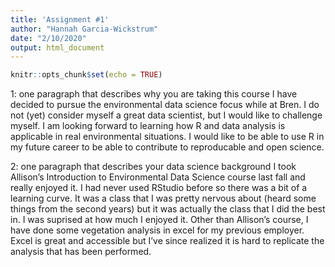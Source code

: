 ```yaml
---
title: 'Assignment #1'
author: "Hannah Garcia-Wickstrum"
date: "2/10/2020"
output: html_document
---
```


```r
knitr::opts_chunk$set(echo = TRUE)
```

1: one paragraph that describes why you are taking this course
  I have decided to pursue the environmental data science focus while at Bren. I do not (yet) consider myself a great data scientist, but I would like to challenge myself. I am looking forward to learning how R and data analysis is applicable in real environmental situations. I would like to be able to use R in my future career to be able to contribute to reproducable and open science. 

2: one paragraph that describes your data science background
  I took Allison's Introduction to Environmental Data Science course last fall and really enjoyed it. I had never used RStudio before so there was a bit of a learning curve. It was a class that I was pretty nervous about (heard some things from the second years) but it was actually the class that I did the best in. I was suprised at how much I enjoyed it. Other than Allison's course, I have done some vegetation analysis in excel for my previous employer. Excel is great and accessible but I've since realized it is hard to replicate the analysis that has been performed. 
